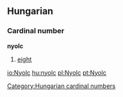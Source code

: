 ==Hungarian==
===Cardinal number===
'''nyolc'''
#[[eight]]

[[Category:Hungarian cardinal numbers]]

[[io:Nyolc]]
[[hu:nyolc]]
[[pl:Nyolc]]
[[pt:Nyolc]]